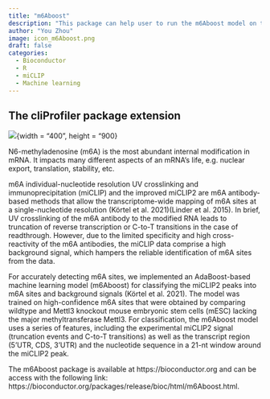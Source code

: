 ```yaml
---
title: "m6Aboost"
description: "This package can help user to run the m6Aboost model on their own miCLIP2 data. The package includes functions to assign the read counts and get the features to run the m6Aboost model."
author: "You Zhou"
image: icon_m6Aboost.png
draft: false
categories:
  - Bioconductor
  - R
  - miCLIP
  - Machine learning
---
```


## The cliProfiler package extension

![](./m6Aboost-wf.png){width = "400", height = "900}

N6-methyladenosine (m6A) is the most abundant internal modification in mRNA. It impacts many different aspects of an mRNA’s life, e.g. nuclear export, translation, stability, etc.

m6A individual-nucleotide resolution UV crosslinking and immunoprecipitation (miCLIP) and the improved miCLIP2 are m6A antibody-based methods that allow the transcriptome-wide mapping of m6A sites at a single-nucleotide resolution (Körtel et al. 2021)(Linder et al. 2015). In brief, UV crosslinking of the m6A antibody to the modified RNA leads to truncation of reverse transcription or C-to-T transitions in the case of readthrough. However, due to the limited specificity and high cross-reactivity of the m6A antibodies, the miCLIP data comprise a high background signal, which hampers the reliable identification of m6A sites from the data.

For accurately detecting m6A sites, we implemented an AdaBoost-based machine learning model (m6Aboost) for classifying the miCLIP2 peaks into m6A sites and background signals (Körtel et al. 2021). The model was trained on high-confidence m6A sites that were obtained by comparing wildtype and Mettl3 knockout mouse embryonic stem cells (mESC) lacking the major methyltransferase Mettl3. For classification, the m6Aboost model uses a series of features, including the experimental miCLIP2 signal (truncation events and C-to-T transitions) as well as the transcript region (5’UTR, CDS, 3’UTR) and the nucleotide sequence in a 21-nt window around the miCLIP2 peak.

The m6Aboost package is available at https://bioconductor.org and can be access with the 
following link: https://bioconductor.org/packages/release/bioc/html/m6Aboost.html.
